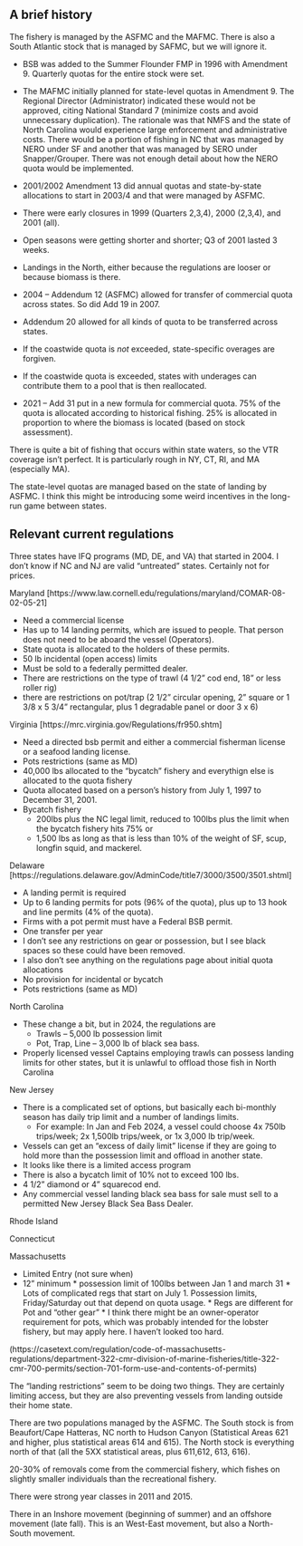 ## A brief history

The fishery is managed by the ASFMC and the MAFMC.  There is also a South Atlantic stock that is managed by SAFMC, but we will ignore it.

* BSB was added to the Summer Flounder FMP in 1996 with Amendment 9.  Quarterly quotas for the entire stock were set.
* The MAFMC initially planned for state-level quotas in Amendment 9.  The Regional Director (Administrator) indicated these would not be approved, citing National Standard 7 (minimize costs and avoid unnecessary duplication). The rationale was that NMFS and the state of North Carolina would experience large enforcement and administrative costs. There would be a portion of fishing in NC that was managed by NERO under SF and another that was managed by SERO under Snapper/Grouper.  There was not enough detail about how the NERO quota would be implemented.
* 2001/2002 Amendment 13 did annual quotas and state-by-state allocations to start in 2003/4 and that were managed by ASFMC.
* There were early closures in 1999 (Quarters 2,3,4), 2000 (2,3,4), and 2001 (all).
* Open seasons were getting shorter and shorter; Q3 of 2001 lasted 3 weeks.
* Landings in the North, either because the regulations are looser or because biomass is there.

* 2004 -- Addendum 12 (ASFMC) allowed for transfer of commercial quota across states.  So did Add 19 in 2007.
* Addendum 20 allowed for all kinds of quota to be transferred across states.

* If the coastwide quota is *not* exceeded, state-specific overages are forgiven.
* If the coastwide quota is exceeded, states with underages can contribute them to a pool that is then reallocated.

* 2021 -- Add 31 put in a new formula for commercial quota.  75% of the quota is allocated according to historical fishing. 25% is allocated in proportion to where the biomass is located (based on stock assessment).

There is quite a bit of fishing that occurs within state waters, so the VTR coverage isn't perfect.  It is particularly rough in NY, CT, RI, and MA (especially MA).

The state-level quotas are managed based on the state of landing by ASFMC.  I think this might be introducing some weird incentives in the long-run game between states.


## Relevant current regulations

Three states have IFQ programs (MD, DE, and VA) that started in 2004. I don't know if NC and NJ are valid "untreated" states.  Certainly not for prices.

Maryland [https://www.law.cornell.edu/regulations/maryland/COMAR-08-02-05-21]

* Need a commercial license
* Has up to 14 landing permits, which are issued to people. That person does not need to be aboard the vessel (Operators).
* State quota is allocated to the holders of these permits.
* 50 lb incidental (open access) limits 
* Must be sold to a federally permitted dealer.
* There are restrictions on the type of trawl (4 1/2" cod end, 18" or less roller rig)
* there are restrictions on pot/trap (2 1/2" circular opening, 2" square or 1 3/8 x 5 3/4" rectangular, plus 1 degradable panel or door 3 x 6)
  
Virginia [https://mrc.virginia.gov/Regulations/fr950.shtm]

  * Need a directed bsb permit and either a commercial fisherman license or a seafood landing license.
  * Pots restrictions (same as MD)
  * 40,000 lbs allocated to the "bycatch" fishery and everythign else is allocated to the quota fishery
  * Quota allocated based on a person's history from July 1, 1997 to December 31, 2001.
  * Bycatch fishery
    * 200lbs plus the NC legal limit, reduced to 100lbs plus the limit when the bycatch fishery hits 75% or
    * 1,500 lbs as long as that is less than 10% of the weight of SF, scup, longfin squid, and mackerel.
  

Delaware [https://regulations.delaware.gov/AdminCode/title7/3000/3500/3501.shtml]

  * A landing permit is required
  * Up to 6 landing permits for pots (96% of the quota), plus up to 13 hook and line permits (4% of the quota).
  * Firms with a pot permit must have a Federal BSB permit. 
  * One transfer per year
  * I don't see any restrictions on gear or possession, but I see black spaces so these could have been removed.
  * I also don't see anything on the regulations page about initial quota allocations
  * No provision for incidental or bycatch 
  * Pots restrictions (same as MD)


North Carolina

  * These change a bit, but in 2024, the regulations are 
    * Trawls -- 5,000 lb possession limit
    * Pot, Trap, Line -- 3,000 lb of black sea bass.
  * Properly licensed vessel Captains employing trawls can possess landing limits for other states, but it is unlawful to offload those fish in North Carolina

New Jersey

  * There is a complicated set of options, but basically each bi-monthly season has daily trip limit and a number of landings limits.
      * For example: In Jan and Feb 2024, a vessel could choose 4x 750lb trips/week; 2x 1,500lb trips/week, or 1x 3,000 lb trip/week.
  * Vessels can get an "excess of daily limit" license if they are going to hold more than the possession limit and offload in another state.
  * It looks like there is a limited access program
  * There is also a bycatch limit of 10% not to exceed 100 lbs. 
  * 4 1/2" diamond or 4" squarecod end.
  * Any commercial vessel landing black sea bass for sale must sell to a permitted New Jersey Black Sea Bass Dealer.


Rhode Island


Connecticut


Massachusetts

  * Limited Entry (not sure when)
  * 12" minimum
                                      * possession limit of 100lbs between Jan 1 and march 31
                                      * Lots of complicated regs that start on July 1. Possession limits, Friday/Saturday out that depend on quota usage.
                                      * Regs are different for Pot and "other gear"
                                      * I think there might be an owner-operator requirement for pots, which was probably intended for the lobster fishery, but may apply here. I haven't looked too hard.
  
(https://casetext.com/regulation/code-of-massachusetts-regulations/department-322-cmr-division-of-marine-fisheries/title-322-cmr-700-permits/section-701-form-use-and-contents-of-permits)
  

The "landing restrictions" seem to be doing two things. They are certainly limiting access, but they are also preventing vessels from landing outside their home state.

There are two populations managed by the ASFMC. The South stock is from Beaufort/Cape Hatteras, NC north to Hudson Canyon (Statistical Areas 621 and higher, plus statistical areas 614 and 615). The North stock is everything north of that (all the 5XX statistical areas, plus 611,612, 613, 616). 

20-30% of removals come from the commercial fishery, which fishes on slightly smaller individuals than the recreational fishery. 

There were strong year classes in 2011 and 2015.

There in an Inshore movement (beginning of summer) and an offshore movement (late fall). This is an West-East movement, but also a North-South movement.